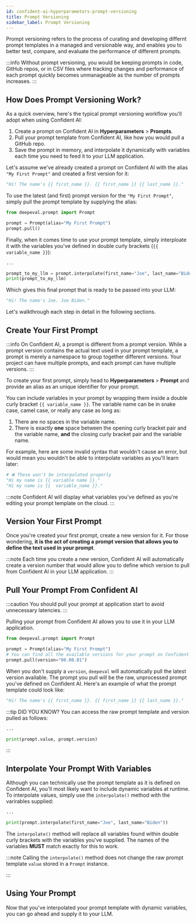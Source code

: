 ```yaml
---
id: confident-ai-hyperparameters-prompt-versioning
title: Prompt Versioning
sidebar_label: Prompt Versioning
---
```


Prompt versioning refers to the process of curating and developing differnt prompt templates in a managed and versionable way, and enables you to better test, compare, and evaluate the performance of different prompts.

:::info
Without prompt versioning, you would be keeping prompts in code, GitHub repos, or in CSV files where tracking changes and performance of each prompt quickly becomes unmanageable as the number of prompts increases.
:::

## How Does Prompt Versioning Work?

As a quick overview, here's the typical prompt versioning workflow you'll adopt when using Confident AI:

1. Create a prompt on Confident AI in **Hyperparameters** > **Prompts**.
2. Pull your prompt template from Confident AI, like how you would pull a GitHub repo.
3. Save the prompt in memory, and interpolate it dynamically with variables each time you need to feed it to your LLM application.

Let's assume we've already created a prompt on Confident AI with the alias `"My First Prompt"` and created a first version for it:

```python
"Hi! The name's {{ first_name }}. {{ first_name }} {{ last_name }}."
```

To use the latest (and first) prompt version for the `"My First Prompt"`, simply pull the prompt template by supplying the alias:

```python
from deepeval.prompt import Prompt

prompt = Prompt(alias="My First Prompt")
prompt.pull()
```

Finally, when it comes time to use your prompt template, simply interploate it with the variables you've defined in double curly brackets (`{{ variable_name }}`):

```python
...

prompt_to_my_llm = prompt.interpolate(first_name="Joe", last_name="Biden")
print(prompt_to_my_llm)
```

Which gives this final prompt that is ready to be passed into your LLM:

```python
"Hi! The name's Joe. Joe Biden."
```

Let's walkthrough each step in detail in the following sections.

## Create Your First Prompt

:::info
On Confident AI, a prompt is different from a prompt version. While a prompt version contains the actual text used in your prompt template, a prompt is merely a namespace to group together different versions. Your project can have multiple prompts, and each prompt can have multiple versions.
:::

To create your first prompt, simply head to **Hyperparameters** > **Prompt** and provide an alias as an unique identifier for your prompt.

You can include variables in your prompt by wrapping them inside a double curly bracket `{{ variable_name }}`. The variable name can be in snake case, camel case, or really any case as long as:

1. There are no spaces in the variable name.
2. There is exactly **one** space between the opening curly bracket pair and the variable name, **and** the closing curly bracket pair and the variable name.

For example, here are some invalid syntax that wouldn't cause an error, but would mean you wouldn't be able to interpolate variables as you'll learn later:

```python
# ❌ These won't be interpolated properly
"Hi my name is {{ variable name }}."
"Hi my name is {{  variable_name }}."
```

:::note
Confident AI will display what variables you've defined as you're editing your prompt template on the cloud.
:::

## Version Your First Prompt

Once you're created your first prompt, create a new version for it. For those wondering, **it is the act of creating a prompt version that allows you to define the text used in your prompt**.

:::note
Each time you create a new version, Confident AI will automatically create a version number that would allow you to define which version to pull from Confident AI in your LLM application.
:::

## Pull Your Prompt From Confident AI

:::caution
You should pull your prompt at application start to avoid unnecessary latencies.
:::

Pulling your prompt from Confident AI allows you to use it in your LLM application.

```python
from deepeval.prompt import Prompt

prompt = Prompt(alias="My First Prompt")
# You can find all the available versions for your prompt on Confident AI
prompt.pull(version="00.00.01")
```

When you don't supply a `version`, `deepeval` will automatically pull the latest version available. The prompt you pull will be the raw, unprocessed prompt you've defined on Confident AI. Here's an example of what the prompt template could look like:

```python
"Hi! The name's {{ first_name }}. {{ first_name }} {{ last_name }}."
```

:::tip DID YOU KNOW?
You can access the raw prompt template and version pulled as follows:

```python
...

print(prompt.value, prompt.version)
```

:::

## Interpolate Your Prompt With Variables

Although you can technically use the prompt template as it is defined on Confident AI, you'll most likely want to include dynamic variables at runtime. To interpolate values, simply use the `interpolate()` method with the varirables supplied:

```python
...

print(prompt.interpolate(first_name="Joe", last_name="Biden"))
```

The `interpolate()` method will replace all variables found within double curly brackets with the variables you've supplied. The names of the variables **MUST** match exactly for this to work.

:::note
Calling the `interpolate()` method does not change the raw prompt template `value` stored in a `Prompt` instance.

:::

## Using Your Prompt

Now that you've interpolated your prompt template with dynamic variables, you can go ahead and supply it to your LLM.
